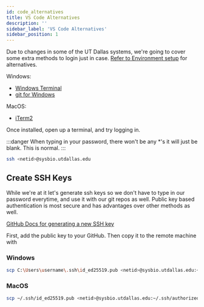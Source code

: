 ```yaml
---
id: code_alternatives
title: VS Code Alternatives
description: ''
sidebar_label: 'VS Code Alternatives'
sidebar_position: 1
---
```


Due to changes in some of the UT Dallas systems, we're going to cover some extra
methods to login just in case. [Refer to Environment setup](../week-1) for
alternatives.

Windows:

- [Windows Terminal](https://www.microsoft.com/en-us/p/windows-terminal/9n0dx20hk701?activetab=pivot:overviewtab#)
- [git for Windows](https://gitforwindows.org/)

MacOS:

- [iTerm2](https://iterm2.com/)

Once installed, open up a terminal, and try logging in.

:::danger
When typing in your password, there won't be any \*'s it will just be blank. This is normal.
:::

```bash
ssh <netid>@sysbio.utdallas.edu
```

## Create SSH Keys

While we're at it let's generate ssh keys so we don't have to type in our
password everytime, and use it with our git repos as well. Public key based
authentication is most secure and has advantages over other methods as well.

[GitHub Docs for generating a new SSH key](https://gitforwindows.org/)

First, add the public key to your GitHub. Then copy it to the remote machine with

### Windows

```bash
scp C:\Users\username\.ssh\id_ed25519.pub <netid>@sysbio.utdallas.edu:~/.ssh/authorized_keys
```

### MacOS

```bash
scp ~/.ssh/id_ed25519.pub <netid>@sysbio.utdallas.edu:~/.ssh/authorized_keys
```
